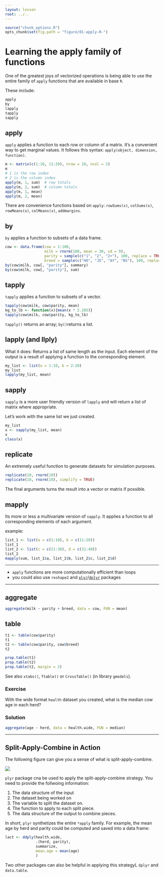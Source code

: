 ```yaml
---
layout: lesson
root: ../..
---
```


```r
source("chunk_options.R")
opts_chunk$set(fig.path = "figure/01-apply-R-")
```

# Learning the apply family of functions

One of the greatest joys of vectorized operations is being able to use the
entire family of `apply` functions that are available in base `R`.

These include:

```r
apply
by
lapply
tapply
sapply
```

## apply

`apply` applies a function to each row or column of a matrix. It's a convenient
way to get marginal values. It follows this syntax: `apply(object, dimension,
function)`.

```r
m <- matrix(c(1:10, 11:20), nrow = 10, ncol = 2)
m
# 1 is the row index
# 2 is the column index
apply(m, 1, sum)  # row totals
apply(m, 2, sum)  # column totals
apply(m, 1, mean)
apply(m, 2, mean)
```

There are convenience functions based on `apply`: `rowSums(x)`, `colSums(x)`,
`rowMeans(x)`, `colMeans(x)`, `addmargins`.

## by

`by` applies a function to subsets of a data frame.

```r
cow <- data.frame(cow = 1:100,
                  milk = rnorm(100, mean = 30, sd = 9),
                  parity = sample(c("1", "2", "2+"), 100, replace = TRUE),
                  breed = sample(c("HO", "JE", "AY", "BS"), 100, replace = TRUE))
by(cow$milk, cow[, "parity"], summary)
by(cow$milk, cow[, "parity"], sum)
```


## tapply

`tapply` applies a function to subsets of a vector.

```r
tapply(cow$milk, cow$parity, mean)
kg_to_lb <- function(x){mean(x * 2.205)}
tapply(cow$milk, cow$parity, kg_to_lb)
```

`tapply()` returns an array; `by()`returns a list. 

## lapply (and llply)

What it does: Returns a list of same length as the input. 
Each element of the output is a result of applying a function to the
corresponding element.

```r
my_list <- list(a = 1:10, b = 2:20)
my_list
lapply(my_list, mean)
```


## sapply

`sapply` is a more user friendly version of `lapply` and will return a list of
matrix where appropriate.

Let's work with the same list we just created.

```r
my_list
x <- sapply(my_list, mean)
x
class(x)
```


## replicate

An extremely useful function to generate datasets for simulation purposes. 

```r
replicate(10, rnorm(10))
replicate(10, rnorm(10), simplify = TRUE)
```

The final arguments turns the result into a vector or matrix if possible.


## mapply
Its more or less a multivariate version of `sapply`. It applies a function to
all corresponding elements of each argument. 

example:

```r
list_1 <- list(a = c(1:10), b = c(11:20))
list_1
list_2 <- list(c = c(21:30), d = c(31:40))
list_2
mapply(sum, list_1$a, list_1$b, list_2$c, list_2$d)
```


---

* `apply` functions are more computationally efficient than loops
* you could also use `reshape2` and
  [`plyr`](http://plyr.had.co.nz/)/[`dplyr`](http://cran.rstudio.com/web/packages/dplyr/vignettes/introduction.html)
  packages


---

## aggregate

```r
aggregate(milk ~ parity + breed, data = cow, FUN = mean)
```


## table

```r
t1 <- table(cow$parity)
t1
t2 <- table(cow$parity, cow$breed)
t2

prop.table(t1)
prop.table(t2)
prop.table(t2, margin = 2)
```

See also `xtabs()`, `ftable()` or `CrossTable()` (in library `gmodels`).

### Exercise

With the wide format `health` dataset you created, what is the median cow age in
each herd?


### Solution

```r
aggregate(age ~ herd, data = health.wide, FUN = median)
```

---

## Split-Apply-Combine in Action

The following figure can give you a sense of what is split-apply-combine.

![](split.png)

`plyr` package cna be used to apply the split-apply-combine strategy. You need
to provide the follwoing information:

1. The data structure of the input
2. The dataset being worked on
3. The variable to split the dataset on.
4. The function to apply to each split piece.
5. The data structure of the output to combine pieces.

In short, `plyr` synthetizes the entire `*apply` family. For example, the mean
age by herd and parity could be computed and saved into a data frame:

```r
lact <- ddply(health.wide,
              .(herd, parity),
              summarize,
              mean.age = mean(age)
              )
```

Two other packages can also be helpful in applying this strategyL `dplyr` and
`data.table`.
